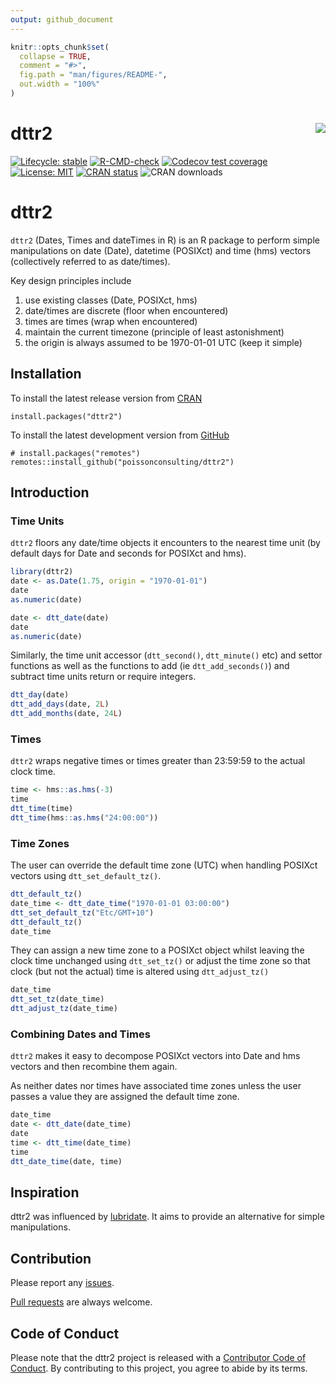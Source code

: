 ```yaml
---
output: github_document
---
```


<!-- README.md is generated from README.Rmd. Please edit that file -->

```r
knitr::opts_chunk$set(
  collapse = TRUE,
  comment = "#>",
  fig.path = "man/figures/README-",
  out.width = "100%"
)
```

# dttr2  <img src="man/figures/logo.png" align="right" />

<!-- badges: start -->
[![Lifecycle: stable](https://img.shields.io/badge/lifecycle-stable-brightgreen.svg)](https://lifecycle.r-lib.org/articles/stages.html#stable)
[![R-CMD-check](https://github.com/poissonconsulting/dttr2/workflows/R-CMD-check/badge.svg)](https://github.com/poissonconsulting/dttr2/actions)
[![Codecov test coverage](https://codecov.io/gh/poissonconsulting/dttr2/branch/master/graph/badge.svg)](https://codecov.io/gh/poissonconsulting/dttr2?branch=master)
[![License: MIT](https://img.shields.io/badge/License-MIT-green.svg)](https://opensource.org/licenses/MIT)
[![CRAN status](https://www.r-pkg.org/badges/version/dttr2)](https://cran.r-project.org/package=dttr2)
![CRAN downloads](http://cranlogs.r-pkg.org/badges/dttr2)
<!-- badges: end -->

# dttr2

`dttr2` (Dates, Times and dateTimes in R) is an R package to perform simple manipulations on date (Date), datetime (POSIXct) and time (hms) vectors (collectively referred to as date/times).

Key design principles include

1. use existing classes (Date, POSIXct, hms)
2. date/times are discrete (floor when encountered)
3. times are times (wrap when encountered)
4. maintain the current timezone (principle of least astonishment)
5. the origin is always assumed to be 1970-01-01 UTC (keep it simple)

## Installation

To install the latest release version from [CRAN](https://cran.r-project.org/package=dttr2)
```
install.packages("dttr2")
```

To install the latest development version from [GitHub](https://github.com/poissonconsulting/dttr2)
```
# install.packages("remotes")
remotes::install_github("poissonconsulting/dttr2")
```

## Introduction

### Time Units

`dttr2` floors any date/time objects it encounters to the nearest time unit (by default days for Date and seconds for POSIXct and hms).

```r
library(dttr2)
date <- as.Date(1.75, origin = "1970-01-01")
date
as.numeric(date)

date <- dtt_date(date)
date
as.numeric(date)
```

Similarly, the time unit accessor (`dtt_second()`, `dtt_minute()` etc) and settor functions as well as the functions to add (ie `dtt_add_seconds()`) and subtract time units return or require integers.

```r
dtt_day(date)
dtt_add_days(date, 2L)
dtt_add_months(date, 24L)
```

### Times

`dttr2` wraps negative times or times greater than 23:59:59 to the actual clock time.

```r
time <- hms::as.hms(-3)
time
dtt_time(time)
dtt_time(hms::as.hms("24:00:00"))
```

### Time Zones

The user can override the default time zone (UTC) when handling POSIXct vectors using `dtt_set_default_tz()`.

```r
dtt_default_tz()
date_time <- dtt_date_time("1970-01-01 03:00:00")
dtt_set_default_tz("Etc/GMT+10")
dtt_default_tz()
date_time
```

They can assign a new time zone to a POSIXct object whilst leaving the clock time unchanged using `dtt_set_tz()` or adjust the time zone so that clock (but not the actual) time is altered using `dtt_adjust_tz()` 

```r
date_time
dtt_set_tz(date_time)
dtt_adjust_tz(date_time)
```

### Combining Dates and Times

`dttr2` makes it easy to decompose POSIXct vectors into Date and hms vectors and then recombine them again.

As neither dates nor times have associated time zones unless the user passes a value they are assigned the default time zone.

```r
date_time
date <- dtt_date(date_time)
date
time <- dtt_time(date_time)
time
dtt_date_time(date, time)
```

## Inspiration

dttr2 was influenced by [lubridate](https://lubridate.tidyverse.org).
It aims to provide an alternative for simple manipulations.

## Contribution

Please report any [issues](https://github.com/poissonconsulting/dttr2/issues).

[Pull requests](https://github.com/poissonconsulting/dttr2/pulls) are always welcome.

## Code of Conduct

Please note that the dttr2 project is released with a [Contributor Code of Conduct](https://contributor-covenant.org/version/2/0/CODE_OF_CONDUCT.html). 
By contributing to this project, you agree to abide by its terms.

